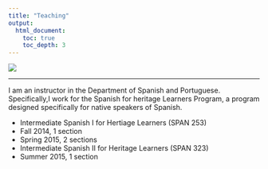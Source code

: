 ```yaml
---
title: "Teaching"
output:
  html_document:
    toc: true
    toc_depth: 3
---
```

<div align="center">
  <img src="images/teaching.jpg">
</div>

***


I am an instructor in the Department of Spanish and Portuguese. Specifically,I work for   the Spanish for heritage Learners Program, a program designed specifically for native speakers of Spanish.

* Intermediate Spanish I for Hertiage Learners (SPAN 253)
+ Fall 2014, 1 section 
+ Spring 2015, 2 sections
* Intermediate Spanish II for Heritage Learners (SPAN 323)
+ Summer 2015, 1 section
